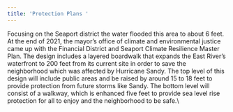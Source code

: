 ```yaml
---
title: 'Protection Plans '
---
```


<place title="Seaport" caption="Focusing on the Seaport district the water flooded this area to about 6 feet. At the end of 2021, the mayor’s office of climate and environmental justice came up with the Financial District and Seaport Climate Resilience Master Plan. The design includes a layered boardwalk that expands the East River’s waterfront to 200 feet from its current site in order to save the neighborhood which was affected by Hurricane Sandy. The top level of this design will include public areas and be raised by around 15 to 18 feet to provide protection from future storms like Sandy. The bottom level will consist of a walkway, which is enhanced five feet to provide sea level rise protection for all to enjoy and the neighborhood to be safe." />

Focusing on the Seaport district the water flooded this area to about 6 feet. At the end of 2021, the mayor’s office of climate and environmental justice came up with the Financial District and Seaport Climate Resilience Master Plan. The design includes a layered boardwalk that expands the East River’s waterfront to 200 feet from its current site in order to save the neighborhood which was affected by Hurricane Sandy. The top level of this design will include public areas and be raised by around 15 to 18 feet to provide protection from future storms like Sandy. The bottom level will consist of a walkway, which is enhanced five feet to provide sea level rise protection for all to enjoy and the neighborhood to be safe.\
